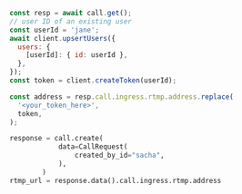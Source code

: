 
<Tabs groupId="examples">
<TabItem value="js" label="JavaScript">

```js
const resp = await call.get();
// user ID of an existing user
const userId = 'jane';
await client.upsertUsers({
  users: {
    [userId]: { id: userId },
  },
});
const token = client.createToken(userId);

const address = resp.call.ingress.rtmp.address.replace(
  '<your_token_here>',
  token,
);
```

</TabItem>
<TabItem value="py" label="Python">

```py
response = call.create(
            data=CallRequest(
                created_by_id="sacha",
            ),
        )
rtmp_url = response.data().call.ingress.rtmp.address
```

</TabItem>
</Tabs>
